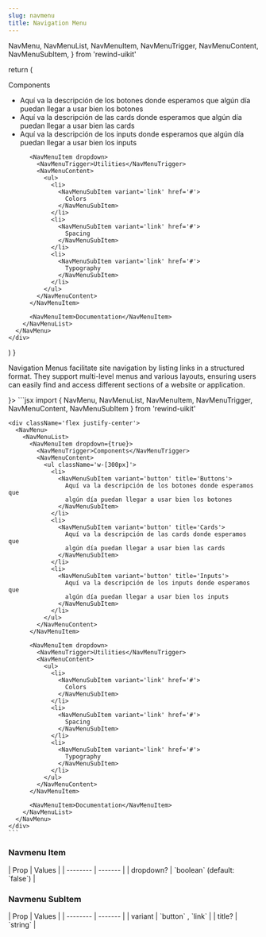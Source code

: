 ```yaml
---
slug: navmenu
title: Navigation Menu
---
```


  NavMenu,
  NavMenuList,
  NavMenuItem,
  NavMenuTrigger,
  NavMenuContent,
  NavMenuSubItem,
} from 'rewind-uikit'

  return (
    <div className='flex lg:justify-center'>
      <NavMenu>
        <NavMenuList>
          <NavMenuItem dropdown={true}>
            <NavMenuTrigger>Components</NavMenuTrigger>
            <NavMenuContent>
              <ul className='lg:w-[300px]'>
                <li>
                  <NavMenuSubItem variant='button' title='Buttons'>
                    Aquí va la descripción de los botones donde esperamos que
                    algún día puedan llegar a usar bien los botones
                  </NavMenuSubItem>
                </li>
                <li>
                  <NavMenuSubItem variant='button' title='Cards'>
                    Aquí va la descripción de las cards donde esperamos que
                    algún día puedan llegar a usar bien las cards
                  </NavMenuSubItem>
                </li>
                <li>
                  <NavMenuSubItem variant='button' title='Inputs'>
                    Aquí va la descripción de los inputs donde esperamos que
                    algún día puedan llegar a usar bien los inputs
                  </NavMenuSubItem>
                </li>
              </ul>
            </NavMenuContent>
          </NavMenuItem>

          <NavMenuItem dropdown>
            <NavMenuTrigger>Utilities</NavMenuTrigger>
            <NavMenuContent>
              <ul>
                <li>
                  <NavMenuSubItem variant='link' href='#'>
                    Colors
                  </NavMenuSubItem>
                </li>
                <li>
                  <NavMenuSubItem variant='link' href='#'>
                    Spacing
                  </NavMenuSubItem>
                </li>
                <li>
                  <NavMenuSubItem variant='link' href='#'>
                    Typography
                  </NavMenuSubItem>
                </li>
              </ul>
            </NavMenuContent>
          </NavMenuItem>

          <NavMenuItem>Documentation</NavMenuItem>
        </NavMenuList>
      </NavMenu>
    </div>

)
}

Navigation Menus facilitate site navigation by listing links in a structured format.
They support multi-level menus and various layouts, ensuring users can easily find and access different sections of a website or application.

<div className="flex flex-col gap-8 justify-center">
  <DocsTemplate preview={<NavMenuPreview />}>
    ```jsx
    import { NavMenu, NavMenuList, NavMenuItem, NavMenuTrigger, NavMenuContent, NavMenuSubItem } from 'rewind-uikit'

    <div className='flex justify-center'>
      <NavMenu>
        <NavMenuList>
          <NavMenuItem dropdown={true}>
            <NavMenuTrigger>Components</NavMenuTrigger>
            <NavMenuContent>
              <ul className='w-[300px]'>
                <li>
                  <NavMenuSubItem variant='button' title='Buttons'>
                    Aquí va la descripción de los botones donde esperamos que
                    algún día puedan llegar a usar bien los botones
                  </NavMenuSubItem>
                </li>
                <li>
                  <NavMenuSubItem variant='button' title='Cards'>
                    Aquí va la descripción de las cards donde esperamos que
                    algún día puedan llegar a usar bien las cards
                  </NavMenuSubItem>
                </li>
                <li>
                  <NavMenuSubItem variant='button' title='Inputs'>
                    Aquí va la descripción de los inputs donde esperamos que
                    algún día puedan llegar a usar bien los inputs
                  </NavMenuSubItem>
                </li>
              </ul>
            </NavMenuContent>
          </NavMenuItem>

          <NavMenuItem dropdown>
            <NavMenuTrigger>Utilities</NavMenuTrigger>
            <NavMenuContent>
              <ul>
                <li>
                  <NavMenuSubItem variant='link' href='#'>
                    Colors
                  </NavMenuSubItem>
                </li>
                <li>
                  <NavMenuSubItem variant='link' href='#'>
                    Spacing
                  </NavMenuSubItem>
                </li>
                <li>
                  <NavMenuSubItem variant='link' href='#'>
                    Typography
                  </NavMenuSubItem>
                </li>
              </ul>
            </NavMenuContent>
          </NavMenuItem>

          <NavMenuItem>Documentation</NavMenuItem>
        </NavMenuList>
      </NavMenu>
    </div>
    ```

  </DocsTemplate>
</div>

### Navmenu Item

<div className='flex flex-col gap-8 justify-center'>
  | Prop | Values | 
  | -------- | ------- | 
  | dropdown? | `boolean` (default: `false`) |
</div>

### Navmenu SubItem

<div className='flex flex-col gap-8 justify-center'>
  | Prop | Values | 
  | -------- | ------- | 
  | variant | `button` , `link` | 
  | title? | `string` |
</div>
